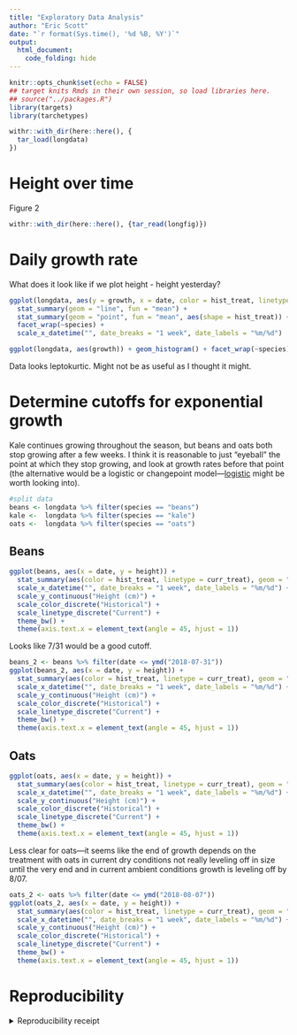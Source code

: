 ```yaml
---
title: "Exploratory Data Analysis"
author: "Eric Scott"
date: "`r format(Sys.time(), '%d %B, %Y')`"
output: 
  html_document:
    code_folding: hide
---
```


```r
knitr::opts_chunk$set(echo = FALSE)
## target knits Rmds in their own session, so load libraries here.
## source("../packages.R")
library(targets)
library(tarchetypes)
```
```r
withr::with_dir(here::here(), {
  tar_load(longdata)
})
```

# Height over time

Figure 2

```r
withr::with_dir(here::here(), {tar_read(longfig)})
```
# Daily growth rate

What does it look like if we plot height - height yesterday?

```r
ggplot(longdata, aes(y = growth, x = date, color = hist_treat, linetype = curr_treat)) +
  stat_summary(geom = "line", fun = "mean") +
  stat_summary(geom = "point", fun = "mean", aes(shape = hist_treat)) +
  facet_wrap(~species) +
  scale_x_datetime("", date_breaks = "1 week", date_labels = "%m/%d")
```
```r
ggplot(longdata, aes(growth)) + geom_histogram() + facet_wrap(~species)
```
Data looks leptokurtic.  Might not be as useful as I thought it might.

# Determine cutoffs for exponential growth

Kale continues growing throughout the season, but beans and oats both stop growing after a few weeks.
I think it is reasonable to just "eyeball" the point at which they stop growing, and look at growth rates before that point (the alternative would be a logistic or changepoint model---[logistic](https://bscheng.com/2014/05/07/modeling-logistic-growth-data-in-r/) might be worth looking into).


```r
#split data
beans <- longdata %>% filter(species == "beans")
kale <-  longdata %>% filter(species == "kale")
oats <-  longdata %>% filter(species == "oats")
```

## Beans

```r
ggplot(beans, aes(x = date, y = height)) +
  stat_summary(aes(color = hist_treat, linetype = curr_treat), geom = "line", fun = "mean") +
  scale_x_datetime("", date_breaks = "1 week", date_labels = "%m/%d") +
  scale_y_continuous("Height (cm)") +
  scale_color_discrete("Historical") +
  scale_linetype_discrete("Current") +
  theme_bw() +
  theme(axis.text.x = element_text(angle = 45, hjust = 1))
```

Looks like 7/31 would be a good cutoff.

```r
beans_2 <- beans %>% filter(date <= ymd("2018-07-31"))
ggplot(beans_2, aes(x = date, y = height)) +
  stat_summary(aes(color = hist_treat, linetype = curr_treat), geom = "line", fun = "mean") +
  scale_x_datetime("", date_breaks = "1 week", date_labels = "%m/%d") +
  scale_y_continuous("Height (cm)") +
  scale_color_discrete("Historical") +
  scale_linetype_discrete("Current") +
  theme_bw() +
  theme(axis.text.x = element_text(angle = 45, hjust = 1))
```

## Oats

```r
ggplot(oats, aes(x = date, y = height)) +
  stat_summary(aes(color = hist_treat, linetype = curr_treat), geom = "line", fun = "mean") +
  scale_x_datetime("", date_breaks = "1 week", date_labels = "%m/%d") +
  scale_y_continuous("Height (cm)") +
  scale_color_discrete("Historical") +
  scale_linetype_discrete("Current") +
  theme_bw() +
  theme(axis.text.x = element_text(angle = 45, hjust = 1))
```

Less clear for oats---it seems like the end of growth depends on the treatment with oats in current dry conditions not really leveling off in size until the very end and in current ambient conditions growth is leveling off by 8/07.

```r
oats_2 <- oats %>% filter(date <= ymd("2018-08-07"))
ggplot(oats_2, aes(x = date, y = height)) +
  stat_summary(aes(color = hist_treat, linetype = curr_treat), geom = "line", fun = "mean") +
  scale_x_datetime("", date_breaks = "1 week", date_labels = "%m/%d") +
  scale_y_continuous("Height (cm)") +
  scale_color_discrete("Historical") +
  scale_linetype_discrete("Current") +
  theme_bw() +
  theme(axis.text.x = element_text(angle = 45, hjust = 1))
```



# Reproducibility

<details><summary>Reproducibility receipt</summary>

```r
## datetime
Sys.time()

## repository
if(requireNamespace('git2r', quietly = TRUE)) {
  git2r::repository()
} else {
  c(
    system2("git", args = c("log", "--name-status", "-1"), stdout = TRUE),
    system2("git", args = c("remote", "-v"), stdout = TRUE)
  )
}

## session info
sessionInfo()
```

</details>
